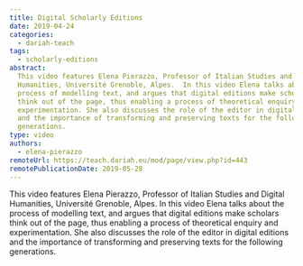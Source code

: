 ```yaml
---
title: Digital Scholarly Editions
date: 2019-04-24
categories:
  - dariah-teach
tags:
  - scholarly-editions
abstract:
  This video features Elena Pierazzo, Professor of Italian Studies and Digital
  Humanities, Université Grenoble, Alpes.  In this video Elena talks about the
  process of modelling text, and argues that digital editions make scholars
  think out of the page, thus enabling a process of theoretical enquiry and
  experimentation. She also discusses the role of the editor in digital editions
  and the importance of transforming and preserving texts for the following
  generations.
type: video
authors:
  - elena-pierazzo
remoteUrl: https://teach.dariah.eu/mod/page/view.php?id=443
remotePublicationDate: 2019-05-28
---
```


This video features Elena Pierazzo, Professor of Italian Studies and Digital
Humanities, Université Grenoble, Alpes. In this video Elena talks about the
process of modelling text, and argues that digital editions make scholars think
out of the page, thus enabling a process of theoretical enquiry and
experimentation. She also discusses the role of the editor in digital editions
and the importance of transforming and preserving texts for the following
generations.

<VideoCard
  title="DH in Practice"
  subtitle="Digital Scholarly Editions"
  id="0DB51fblNWI"
  image="images/elena-pierazzo.jpg"
/>
